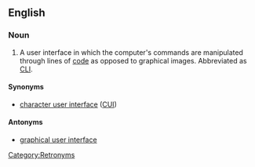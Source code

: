 ==English==
{{wikipedia}}

===Noun===
{{en-noun|sg=[[command line]] [[interface]]}}

# A user interface in which the computer's commands are manipulated through lines of [[code]] as opposed to graphical images.  Abbreviated as [[CLI]].

====Synonyms====
* [[character user interface]] ([[CUI]])

====Antonyms====
* [[graphical user interface]]

[[Category:Retronyms]]